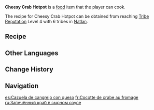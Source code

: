 {{Food Infobox
|id              = 108794;108795;108796
|description     = A glittering, gold-topped feast.
|desc_suspicious = The charred ingredients stick stubbornly to the casserole dish, and after you tried your best to dredge up a spoonful, the first bite sent shivers down your spine. It's like you're being targeted by some sort of magma effigy &mdash; your senses scream at you to flee...
|desc_basic      = The ingredients are pre-fried and layered in a casserole dish before being baked until the cheesy topping begins to bubble. Whether for a family dinner or a festive gathering, this luxurious classic is sure to elicit gasps of admiration from everyone present.
|desc_delicious  = The sweetness of crab meat is like the first ray of dawn that pierces the clouds. The dense, savory aroma of cheese invites the radiance of the morning sun onto your tastebuds, bathing your mouth in a warm, golden glow. The sensation of bliss sweeps a soul-warming path from your tongue to your stomach, uniting all your senses in adoration.
|type            = DEF-Boosting Dishes
|effectType      = DEF Up
|effect          = Increases all party members' Max HP by (var1)% and Energy Recharge by (var2)% for 300s.
|eff_att1        = HP Increase
|eff_att2        = Energy Recharge Increase
|eff_suspicious1 = 20
|eff_suspicious2 = 14
|eff_basic1      = 25
|eff_basic2      = 17
|eff_delicious1  = 30
|eff_delicious2  = 20
|quality         = 5
|region          = 
|variant         = 
|recipe          = Reach [[Tribe Reputation]] Level 4 with 6 tribes in [[Natlan]]
|source1         = 
}}
'''Cheesy Crab Hotpot''' is a [[food]] item that the player can cook.

The recipe for Cheesy Crab Hotpot can be obtained from reaching [[Tribe Reputation]] Level 4 with 6 tribes in [[Natlan]].

==Recipe==
{{Recipe
|type = Cooking
|Crab = 6
|Flour = 5
|Milk = 4
|Cheese = 4
|sort = Crab;Flour;Milk;Cheese
}}

==Other Languages==
{{Other Languages
|en       = Cheesy Crab Hotpot
|zhs      = 酪香蟹蟹锅
|zhs_rm   = Làoxiāng Xièxiè Guō
|zht      = 酪香蟹蟹鍋
|zht_rm   = Luòxiāng Xièxiè Guō
|zh_tl    = Cheesy Crab Pot
|ja       = パステル・デ・ハイバ
|ja_tl    = Pastel de Jaiba
|ja_lang  = es
|ja_lang_tl = Crab Casserole
|ko       = 치즈 게 전골
|ko_tl    = 
|es       = Cazuela de cangrejo con queso
|es_tl    = Cheesy Crab Casserole
|fr       = Cocotte de crabe au fromage
|fr_tl    = Cheesy Crab Pot
|ru       = Запечённый краб в сырном соусе
|ru_tl    = 
|th       = Cheesy Crab Hotpot
|vi       = Lẩu Cua Phô Mai
|vi_tl    = 
|de       = Käse-Krabben-Eintopf
|de_tl    = 
|id       = Cheesy Crab Hotpot
|pt       = Caranguejada com Queijo
|pt_tl    = 
|tr       = Peynirli Yengeç Güveç
|tr_tl    = 
|it       = Stufato di granchio al formaggio
|it_tl    = 
}}

==Change History==
{{Change History|5.5}}

==Navigation==
{{Food Navbox}}

[[es:Cazuela de cangrejo con queso]]
[[fr:Cocotte de crabe au fromage]]
[[ru:Запечённый краб в сырном соусе]]